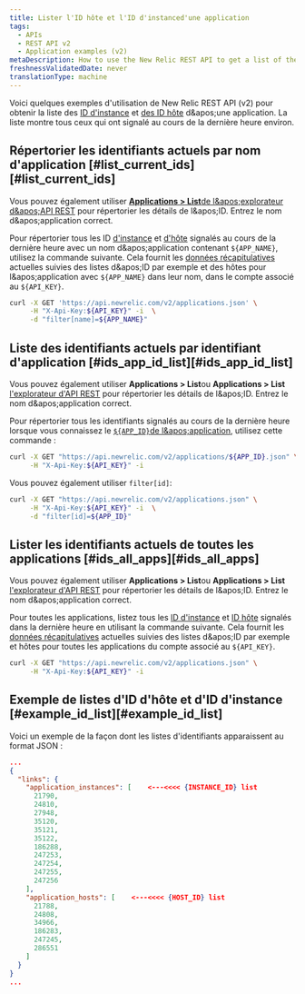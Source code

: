 ```yaml
---
title: Lister l'ID hôte et l'ID d'instanced'une application
tags:
  - APIs
  - REST API v2
  - Application examples (v2)
metaDescription: How to use the New Relic REST API to get a list of the instance and host IDs for an application.
freshnessValidatedDate: never
translationType: machine
---
```


Voici quelques exemples d'utilisation de New Relic REST API (v2) pour obtenir la liste des [ID d'instance](/docs/apis/rest-api-v2/requirements/listing-host-instance-application-server-ids#locating_instance_id) et [des ID hôte](/docs/apis/rest-api-v2/requirements/listing-host-instance-application-server-ids#locating_host_id) d&amp;apos;une application. La liste montre tous ceux qui ont signalé au cours de la dernière heure environ.

## Répertorier les identifiants actuels par nom d'application [#list\_current\_ids][#list_current_ids]

Vous pouvez également utiliser [<DNT>**Applications &gt; List**</DNT>de l&amp;apos;explorateur d&amp;apos;API REST](/docs/apis/using-the-api-explorer) pour répertorier les détails de l&amp;apos;ID. Entrez le nom d&amp;apos;application correct.

Pour répertorier tous les ID [d'instance](/docs/apis/rest-api-v2/requirements/listing-host-instance-application-server-ids#locating_instance_id) et [d'hôte](/docs/apis/rest-api-v2/requirements/listing-host-instance-application-server-ids#locating_host_id) signalés au cours de la dernière heure avec un nom d&amp;apos;application contenant `${APP_NAME}`, utilisez la commande suivante. Cela fournit les [données récapitulatives](/docs/apis/rest-api-v2/application-examples-v2/summary-data-examples-v2#app) actuelles suivies des listes d&amp;apos;ID par exemple et des hôtes pour l&amp;apos;application avec `${APP_NAME}` dans leur nom, dans le compte associé au `${API_KEY}`.

```bash
curl -X GET 'https://api.newrelic.com/v2/applications.json' \
     -H "X-Api-Key:${API_KEY}" -i  \
     -d "filter[name]=${APP_NAME}"
```

## Liste des identifiants actuels par identifiant d'application [#ids\_app\_id\_list][#ids_app_id_list]

Vous pouvez également utiliser <DNT>**Applications &gt; List**</DNT>ou <DNT>**Applications &gt; List**</DNT> [l'explorateur d'API REST](/docs/apis/using-the-api-explorer) pour répertorier les détails de l&amp;apos;ID. Entrez le nom d&amp;apos;application correct.

Pour répertorier tous les identifiants signalés au cours de la dernière heure lorsque vous connaissez le [`${APP_ID}`de l&amp;apos;application](/docs/apis/rest-api-v2/application-examples-v2/listing-your-app-id-metric-data-v2), utilisez cette commande :

```bash
curl -X GET "https://api.newrelic.com/v2/applications/${APP_ID}.json" \
     -H "X-Api-Key:${API_KEY}" -i
```

Vous pouvez également utiliser `filter[id]`:

```bash
curl -X GET "https://api.newrelic.com/v2/applications.json" \
     -H "X-Api-Key:${API_KEY}" -i  \
     -d "filter[id]=${APP_ID}"
```

## Lister les identifiants actuels de toutes les applications [#ids\_all\_apps][#ids_all_apps]

Vous pouvez également utiliser <DNT>**Applications &gt; List**</DNT>ou <DNT>**Applications &gt; List**</DNT> [l'explorateur d'API REST](/docs/apis/using-the-api-explorer) pour répertorier les détails de l&amp;apos;ID. Entrez le nom d&amp;apos;application correct.

Pour toutes les applications, listez tous les [ID d'instance](/docs/apis/rest-api-v2/requirements/listing-host-instance-application-server-ids#locating_instance_id) et [ID hôte](/docs/apis/rest-api-v2/requirements/listing-host-instance-application-server-ids#locating_host_id) signalés dans la dernière heure en utilisant la commande suivante. Cela fournit les [données récapitulatives](/docs/apis/rest-api-v2/application-examples-v2/summary-data-examples-v2#app) actuelles suivies des listes d&amp;apos;ID par exemple et hôtes pour toutes les applications du compte associé au `${API_KEY}`.

```bash
curl -X GET "https://api.newrelic.com/v2/applications.json" \
     -H "X-Api-Key:${API_KEY}" -i
```

## Exemple de listes d'ID d'hôte et d'ID d'instance [#example\_id\_list][#example_id_list]

Voici un exemple de la façon dont les listes d'identifiants apparaissent au format JSON :

```json
...
{  
  "links": {
    "application_instances": [    <---<<<< {INSTANCE_ID} list
      21790,
      24810,
      27948,
      35120,
      35121,
      35122,
      186288,
      247253,
      247254,
      247255,
      247256
    ],
    "application_hosts": [    <---<<<< {HOST_ID} list
      21788,
      24808,
      34966,
      186283,
      247245,
      286551
    ]
  }
}
...
```